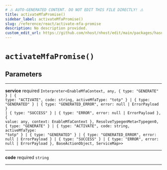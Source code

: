 ```yaml
---
# ⚠️ AUTO-GENERATED CONTENT. DO NOT EDIT THIS FILE DIRECTLY! ⚠️
title: activateMfaPromise()
sidebar_label: activateMfaPromise()
slug: /reference/react/activate-mfa-promise
description: No description provided.
custom_edit_url: https://github.com/nhost/nhost/edit/main/packages/hasura-auth-js/src/promises/mfa.ts#L44
---
```


# `activateMfaPromise()`

## Parameters

---

**<span className="parameter-name">service</span>** <span className="optional-status">required</span> <code>Interpreter&lt;EnableMfaContext, any, { type: "GENERATE" } &#124; { type: "ACTIVATE", code: string, activeMfaType: "totp" } &#124; { type: "GENERATED" } &#124; { type: "GENERATED_ERROR", error: null &#124; ErrorPayload } &#124; { type: "SUCCESS" } &#124; { type: "ERROR", error: null &#124; ErrorPayload }, { value: any, context: EnableMfaContext }, ResolveTypegenMeta&lt;Typegen0, { type: "GENERATE" } &#124; { type: "ACTIVATE", code: string, activeMfaType: "totp" } &#124; { type: "GENERATED" } &#124; { type: "GENERATED_ERROR", error: null &#124; ErrorPayload } &#124; { type: "SUCCESS" } &#124; { type: "ERROR", error: null &#124; ErrorPayload }, BaseActionObject, ServiceMap&gt;&gt;</code>

---

**<span className="parameter-name">code</span>** <span className="optional-status">required</span> <code>string</code>

---
